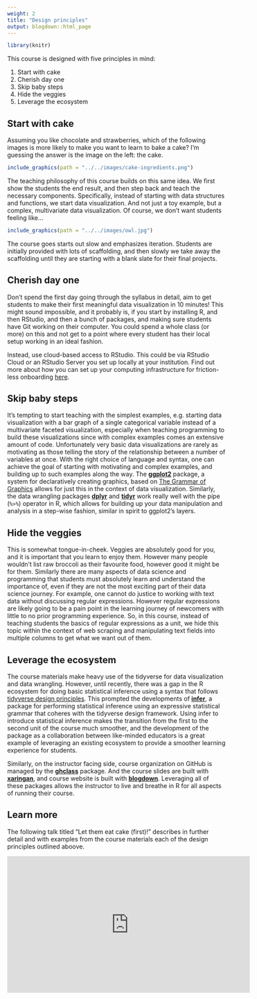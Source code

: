 ```yaml
---
weight: 2
title: "Design principles"
output: blogdown::html_page
---
```


```r
library(knitr)
```

This course is designed with five principles in mind:

1. Start with cake 
2. Cherish day one  
3. Skip baby steps
4. Hide the veggies
5. Leverage the ecosystem

## Start with cake

Assuming you like chocolate and strawberries, which of the following images is 
more likely to make you want to learn to bake a cake? I'm guessing the 
answer is the image on the left: the cake.

```r
include_graphics(path = "../../images/cake-ingredients.png")
```

The teaching philosophy of this course builds on this same idea. We first show 
the students the end result, and then step back and teach the necessary 
components. Specifically, instead of starting with data structures and functions, 
we start data visualization. And not just a toy example, but a complex, 
multivariate data visualization. Of course, we don't want students feeling like...

```r
include_graphics(path = "../../images/owl.jpg")
```

The course goes starts out slow and emphasizes iteration. Students are initially 
provided with lots of scaffolding, and then slowly we take away the scaffolding 
until they are starting with a blank slate for their final projects.

## Cherish day one

Don't spend the first day going through the syllabus in detail, aim to get 
students to make their first meaningful data visualization in 10 minutes! 
This might sound impossible, and it probably is, if you start by installing R, 
and then RStudio, and then a bunch of packages, and making sure students have 
Git working on their computer. You could spend a whole class (or more) on this 
and not get to a point where every student has their local setup working in 
an ideal fashion. 

Instead, use cloud-based access to RStudio. This could be via RStudio Cloud or 
an RStudio Server you set up locally at your institution. Find out more about 
how you can set up your computing infrastructure for friction-less onboarding 
[here](../../infrastructure).

## Skip baby steps

It's tempting to start teaching with the simplest examples, e.g. starting 
data visualization with a bar graph of a single categorical variable instead 
of a multivariate faceted visualization, especially when teaching programming to 
build these visualizations since with complex examples comes an extensive 
amount of code. Unfortunately very basic data visualizations are rarely as 
motivating as those telling the story of the relationship between a number of 
variables at once. With the right choice of language and syntax, one can achieve 
the goal of starting with motivating and complex examples, and building up to 
such examples along the way. The [**ggplot2**](https://ggplot2.tidyverse.org/) 
package, a system for declaratively creating graphics, based on 
[The Grammar of Graphics](http://amzn.to/2ef1eWp) allows for just this in the 
context of data visualization. Similarly, the data wrangling packages 
[**dplyr**](https://dplyr.tidyverse.org/) and 
[**tidyr**](https://tidyr.tidyverse.org/) 
work really well with the pipe (`%>%`) operator in R, which allows for building 
up your data manipulation and analysis in a step-wise fashion, similar in spirit 
to ggplot2's layers.

## Hide the veggies

This is somewhat tongue-in-cheek. Veggies are absolutely good for you, and it is 
important that you learn to enjoy them. However many people wouldn't list 
raw broccoli as their favourite food, however good it might be for them. Similarly 
there are many aspects of data science and programming that students must 
absolutely learn and understand the importance of, even if they are not the 
most exciting part of their data science journey. For example, one cannot do 
justice to working with text data without discussing regular expressions. However 
regular expressions are likely going to be a pain point in the learning journey 
of newcomers with little to no prior programming experience. So, in this course, 
instead of teaching students the basics of regular expressions as a unit, we 
hide this topic within the context of web scraping and manipulating text fields 
into multiple columns to get what we want out of them.

## Leverage the ecosystem

The course materials make heavy use of the tidyverse for data visualization and 
data wrangling. However, until recently, there was a gap in the R ecosystem 
for doing basic statistical inference using a syntax that follows 
[tidyverse design principles](https://principles.tidyverse.org/). This 
prompted the developments of [**infer**](http://infer.netlify.com), a package 
for performing statistical inference using an expressive statistical grammar 
that coheres with the tidyverse design framework. Using infer to introduce 
statistical inference makes the transition from the first to the second unit of 
the course much smoother, and the development of the package as a collaboration 
between like-minded educators is a great example of leveraging an existing 
ecosystem to provide a smoother learning experience for students.

Similarly, on the instructor facing side, course organization on GitHub is 
managed by the [**ghclass**](https://rundel.github.io/ghclass) package. And the 
course slides are built with [**xaringan**](https://github.com/yihui/xaringan), 
and course website is built with [**blogdown**](https://bookdown.org/yihui/blogdown/). 
Leveraging all of these packages allows the instructor to live and breathe in R 
for all aspects of running their course.

## Learn more

The following talk titled "Let them eat cake (first)!" describes in further 
detail and with examples from the course materials each of the design principles 
outlined aboove.

<iframe width="560" height="315" src="https://www.youtube.com/embed/RsVOrpXAPXo?start=908" frameborder="0" allow="accelerometer; autoplay; encrypted-media; gyroscope; picture-in-picture" allowfullscreen></iframe>


